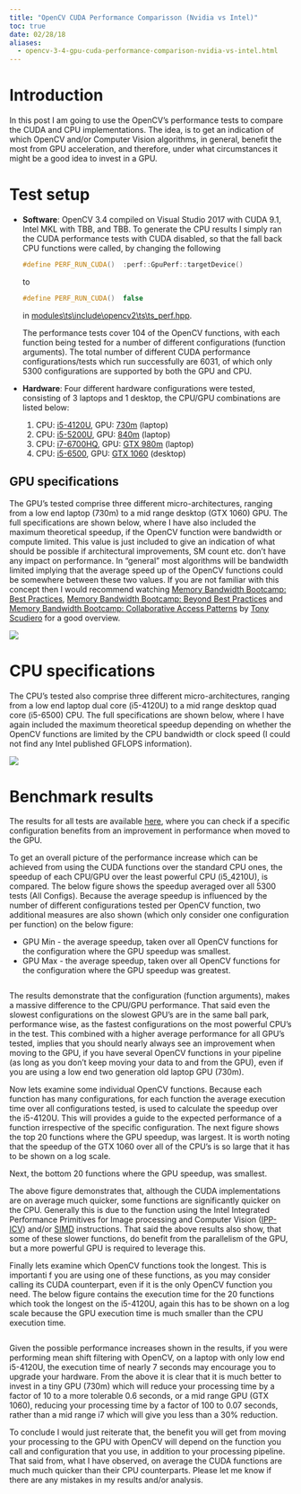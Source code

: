 ```yaml
---
title: "OpenCV CUDA Performance Comparisson (Nvidia vs Intel)"
toc: true
date: 02/28/18
aliases:
  - opencv-3-4-gpu-cuda-performance-comparison-nvidia-vs-intel.html
---
```


# Introduction

In this post I am going to use the OpenCV's performance tests to compare the CUDA and CPU implementations. The idea, is to get an indication of which OpenCV and/or Computer Vision algorithms, in general, benefit the most from GPU acceleration, and therefore, under what circumstances it might be a good idea to invest in a GPU.

# Test setup
- **Software**: OpenCV 3.4 compiled on Visual Studio 2017 with CUDA 9.1, Intel MKL with TBB, and TBB. To generate the CPU results I simply ran the CUDA performance tests with CUDA disabled, so that the fall back CPU functions were called, by changing the following

	```.cpp
	#define PERF_RUN_CUDA()  :perf::GpuPerf::targetDevice()
	```

	to

	```.cpp
	#define PERF_RUN_CUDA()  false
	```

	in [modules\\ts\\include\\opencv2\\ts\\ts_perf.hpp](https://github.com/opencv/opencv/blob/6d4f66472e14b29b8e1623859cfebfdc67f677c3/modules/ts/include/opencv2/ts/ts_perf.hpp#L228).

	The performance tests cover 104 of the OpenCV functions, with each function being tested for a number of different configurations (function arguments).  The total number of different CUDA performance configurations/tests which run successfully are 6031, of which only 5300 configurations are supported by both the GPU and CPU.
- **Hardware**: Four different hardware configurations were tested, consisting of 3 laptops and 1 desktop, the CPU/GPU combinations are listed below:

  1) CPU: <a href="https://ark.intel.com/products/81016/Intel-Core-i5-4210U-Processor-3M-Cache-up-to-2_70-GHz" rel="noopener" target="_blank">i5-4120U</a>, GPU: <a href="https://www.geforce.co.uk/hardware/notebook-gpus/geforce-gt-730m" rel="noopener" target="_blank">730m</a> (laptop)
	2) CPU: <a href="https://ark.intel.com/products/85212/Intel-Core-i5-5200U-Processor-3M-Cache-up-to-2_70-GHz" rel="noopener" target="_blank">i5-5200U</a>, GPU: <a href="https://www.geforce.com/hardware/notebook-gpus/geforce-840m" rel="noopener" target="_blank">840m</a> (laptop)
	3) CPU: <a href="https://ark.intel.com/products/88967/Intel-Core-i7-6700HQ-Processor-6M-Cache-up-to-3_50-GHz" rel="noopener" target="_blank">i7-6700HQ</a>, GPU: <a href="https://www.geforce.co.uk/hardware/notebook-gpus/geforce-gtx-980m" rel="noopener" target="_blank">GTX 980m</a> (laptop)
	4) CPU: <a href="https://ark.intel.com/products/88184/Intel-Core-i5-6500-Processor-6M-Cache-up-to-3_60-GHz" rel="noopener" target="_blank">i5-6500</a>, GPU: <a href="https://www.geforce.co.uk/hardware/10series/geforce-gtx-1060/" rel="noopener" target="_blank">GTX 1060</a> (desktop)


## GPU specifications
The GPU's tested comprise three different micro-architectures, ranging from a low end laptop (730m) to a mid range desktop (GTX 1060) GPU.  The full specifications are shown below, where I have also included the maximum theoretical speedup, if the OpenCV function were bandwidth or compute limited.  This value is just included to give an indication of what should be possible if architectural improvements, SM count etc. don't have any impact on performance.  In "general" most algorithms will be bandwidth limited implying that the average speed up of the OpenCV functions could be somewhere between these two values. If you are not familiar with this concept then I would recommend watching <a href="http://on-demand.gputechconf.com/gtc/2015/video/S5353.html" rel="noopener" target="_blank">Memory Bandwidth Bootcamp: Best Practices</a>, <a href="http://on-demand.gputechconf.com/gtc/2015/video/S5376.html" rel="noopener" target="_blank">Memory Bandwidth Bootcamp: Beyond Best Practices</a> and <a href="http://on-demand.gputechconf.com/gtc/2016/video/S6181.html" rel="noopener" target="_blank">Memory Bandwidth Bootcamp: Collaborative Access Patterns</a> by <a href="https://www.linkedin.com/in/tscudiero" rel="noopener" target="_blank">Tony Scudiero</a> for a good overview.


::: {.column-screen}
[![](imgs/gpu_spec-2.webp)](https://docs.google.com/spreadsheets/d/e/2PACX-1vTpHmM6T6sCkJUrr6UEVX2V9MRPUs-oD_z979UiGEixOmLaF1qZez_H3EWC96XYXuf4_i2WlhM0g-rz/pubhtml?gid=1232846262&amp;single=true){fig-align="center"}
:::

# CPU specifications
The CPU's tested also comprise three different micro-architectures, ranging from a low end laptop dual core (i5-4120U) to a mid range desktop quad core (i5-6500) CPU.  The full specifications are shown below, where I have again included the maximum theoretical speedup depending on whether the OpenCV functions are limited by the CPU bandwidth or clock speed (I could not find any Intel published GFLOPS information).

::: {.column-screen}
[![](imgs/cpu_spec-2.webp)](https://docs.google.com/spreadsheets/d/e/2PACX-1vTpHmM6T6sCkJUrr6UEVX2V9MRPUs-oD_z979UiGEixOmLaF1qZez_H3EWC96XYXuf4_i2WlhM0g-rz/pubhtml?gid=921370251&amp;single=true){fig-align="center"}
:::

# Benchmark results
The results for all tests are available  [here](https://docs.google.com/spreadsheets/d/e/2PACX-1vTpHmM6T6sCkJUrr6UEVX2V9MRPUs-oD_z979UiGEixOmLaF1qZez_H3EWC96XYXuf4_i2WlhM0g-rz/pubhtml?gid=0&amp;single=true), where you can check if a specific configuration benefits from an improvement in performance when moved to the GPU.

To get an overall picture of the performance increase which can be achieved from using the CUDA functions over the standard CPU ones, the speedup of each CPU/GPU over the least powerful CPU (i5_4210U), is compared.  The below figure shows the speedup averaged over all 5300 tests (All Configs).  Because the average speedup is influenced by the number of different configurations tested per OpenCV function, two additional measures are also shown (which only consider one configuration per function) on the below figure:
<ul>
 	<li>GPU Min - the average speedup, taken over all OpenCV functions for the configuration where the GPU speedup was smallest.</li>
 	<li>GPU Max - the average speedup, taken over all OpenCV functions for the configuration where the GPU speedup was greatest.</li>
</ul>
<a id="average_perf_increase"></a>
<a href="https://docs.google.com/spreadsheets/d/e/2PACX-1vTpHmM6T6sCkJUrr6UEVX2V9MRPUs-oD_z979UiGEixOmLaF1qZez_H3EWC96XYXuf4_i2WlhM0g-rz/pubchart?oid=396876054&amp;format=interactive" rel="noopener" target="_blank"><img src="https://docs.google.com/spreadsheets/d/e/2PACX-1vTpHmM6T6sCkJUrr6UEVX2V9MRPUs-oD_z979UiGEixOmLaF1qZez_H3EWC96XYXuf4_i2WlhM0g-rz/pubchart?oid=396876054&amp;format=image" alt=""></a>

The results demonstrate that the configuration (function arguments), makes a massive difference to the CPU/GPU performance.  That said even the slowest configurations on the slowest GPU's are in the same ball park, performance wise, as the fastest configurations on the most powerful CPU's in the test.  This combined with a higher average performance for all GPU's tested, implies that you should nearly always see an improvement when moving to the GPU, if you have several OpenCV functions in your pipeline (as long as you don't keep moving your data to and from the GPU), even if you are using a low end two generation old laptop GPU (730m).

Now lets examine some individual OpenCV functions.  Because each function has many configurations, for each function the average execution time over all configurations tested, is used to calculate the speedup over the i5-4120U.  This will provides a guide to the expected performance of a function irrespective of the  specific configuration.  The next figure shows the top 20 functions where the GPU speedup, was largest.  It is worth noting that the speedup of the GTX 1060 over all of the CPU's is so large that it has to be shown on a log scale.
<a id="top_20"></a>
<a href="https://docs.google.com/spreadsheets/d/e/2PACX-1vTpHmM6T6sCkJUrr6UEVX2V9MRPUs-oD_z979UiGEixOmLaF1qZez_H3EWC96XYXuf4_i2WlhM0g-rz/pubchart?oid=1721545249&amp;format=interactive" rel="noopener" target="_blank"><img src="https://docs.google.com/spreadsheets/d/e/2PACX-1vTpHmM6T6sCkJUrr6UEVX2V9MRPUs-oD_z979UiGEixOmLaF1qZez_H3EWC96XYXuf4_i2WlhM0g-rz/pubchart?oid=1721545249&amp;format=image" alt="" class="alignnone size-full wp-image-547"></a>

<a id="bottom_20"></a>
Next, the bottom 20 functions where the GPU speedup, was smallest.
<a href="https://docs.google.com/spreadsheets/d/e/2PACX-1vTpHmM6T6sCkJUrr6UEVX2V9MRPUs-oD_z979UiGEixOmLaF1qZez_H3EWC96XYXuf4_i2WlhM0g-rz/pubchart?oid=289329247&amp;format=interactive" rel="noopener" target="_blank"><img src="https://docs.google.com/spreadsheets/d/e/2PACX-1vTpHmM6T6sCkJUrr6UEVX2V9MRPUs-oD_z979UiGEixOmLaF1qZez_H3EWC96XYXuf4_i2WlhM0g-rz/pubchart?oid=289329247&amp;format=image" alt="" class="alignnone size-full wp-image-547"></a>

The above figure demonstrates that, although the CUDA implementations are on average much quicker, some functions are significantly quicker on the CPU.  Generally this is due to the function using the Intel Integrated Performance Primitives for Image processing and Computer Vision (<a href="https://software.intel.com/en-us/articles/intel-integrated-performance-primitives-intel-ipp-open-source-computer-vision-library-opencv-faq" rel="noopener" target="_blank">IPP-ICV</a>) and/or <a href="https://en.wikipedia.org/wiki/SIMD" rel="noopener" target="_blank">SIMD</a> instructions.  That said the above results also show, that some of these slower functions, do benefit from the parallelism of the GPU, but a more powerful GPU is required to leverage this.

Finally lets examine which OpenCV functions took the longest.  This is importanti f you are using one of these functions, as you may consider calling its CUDA counterpart, even if it is the only OpenCV function you need.  The below figure contains the execution time for the 20 functions which took the longest on the i5-4120U, again this has to be shown on a log scale because the GPU execution time is much smaller than the CPU execution time.

<a id="slowest"></a>
<a href="https://docs.google.com/spreadsheets/d/e/2PACX-1vTpHmM6T6sCkJUrr6UEVX2V9MRPUs-oD_z979UiGEixOmLaF1qZez_H3EWC96XYXuf4_i2WlhM0g-rz/pubchart?oid=675587392&amp;format=interactive" rel="noopener" target="_blank"><img src="https://docs.google.com/spreadsheets/d/e/2PACX-1vTpHmM6T6sCkJUrr6UEVX2V9MRPUs-oD_z979UiGEixOmLaF1qZez_H3EWC96XYXuf4_i2WlhM0g-rz/pubchart?oid=675587392&amp;format=image" alt="" class="alignnone size-full wp-image-547"></a>

Given the possible performance increases shown in the results, if you were performing mean shift filtering with OpenCV, on a laptop with only low end i5-4120U, the execution time of nearly 7 seconds may encourage you to upgrade your hardware.  From the above it is clear that it is much better to invest in a tiny GPU (730m) which will reduce your processing time by a factor of 10 to a more tolerable 0.6 seconds, or a mid range GPU (GTX 1060), reducing your processing time by a factor of 100 to 0.07 seconds, rather than a mid range i7 which will give you less than a 30% reduction.

To conclude I would just reiterate that, the benefit you will get from moving your processing to the GPU with OpenCV will depend on the function you call and configuration that you use, in addition to your processing pipeline.  That said from, what I have observed, on average the CUDA functions are much much quicker than their CPU counterparts.  Please let me know if there are any mistakes in my results and/or analysis.